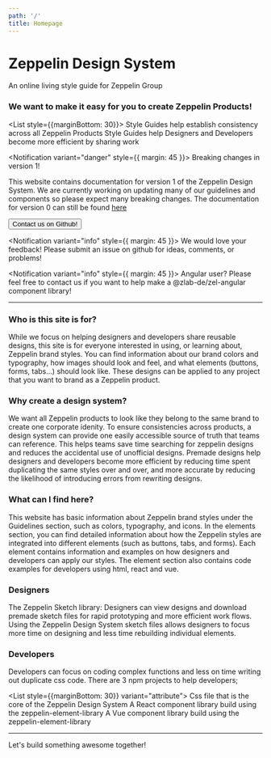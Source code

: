 ```yaml
---
path: '/'
title: Homepage
---
```




<h1 style={{textAlign: 'center'}}> Zeppelin Design System </h1>

<p style={{textAlign: 'center'}}>An online living style guide for Zeppelin Group</p>

### We want to make it easy for you to create Zeppelin Products!

<List style={{marginBottom: 30}}>
<ListItem>Style Guides help establish consistency across all Zeppelin Products</ListItem>
<ListItem>Style Guides help Designers and Developers become more efficient by sharing work</ListItem>
</List>


<Notification variant="danger" style={{ margin: 45 }}>
  Breaking changes in version 1!
</Notification>

This website contains documentation for version 1 of the Zeppelin Design System. We are currently working on updating many of our guidelines and components so please expect many breaking changes. The documentation for version 0 can still be found [here](https://v0-zds.zepdev.net/)

<div style={{textAlign: 'center'}} >
  <a  href="https://github.com/zepdev/design-system-website/issues" target="_blank" rel="noopener noreferrer">

<Button variant="primary">
  Contact us on Github!
  </Button>
  </a>
</div>


<Notification variant="info" style={{ margin: 45 }}>
  We would love your feedback! Please submit an issue on github for ideas, comments, or problems!
</Notification>

<Notification variant="info" style={{ margin: 45 }}>
  Angular user? Please feel free to contact us if you want to help make a @zlab-de/zel-angular component library!
</Notification>


---



### Who is this site is for?

While we focus on helping designers and developers share reusable designs, this site is for everyone interested in using, or learning about, Zeppelin brand styles. You can find information about our brand colors and typography, how images should look and feel, and what elements (buttons, forms, tabs...) should look like. These designs can be applied to any project that you want to brand as a Zeppelin product.

### Why create a design system?

We want all Zeppelin products to look like they belong to the same brand to create one corporate idenity. To ensure consistencies across products, a design system can provide one easily accessible source of truth that teams can reference. This helps teams save time searching for zeppelin designs and reduces the accidental use of unofficial designs. Premade designs help designers and developers become more efficient by reducing time spent duplicating the same styles over and over, and more accurate by reducing the likelihood of introducing errors from rewriting designs.

### What can I find here?

This website has basic information about Zeppelin brand styles under the Guidelines section, such as colors, typography, and icons. In the elements section, you can find detailed information about how the Zeppelin styles are integrated into different elements (such as buttons, tabs, and forms). Each element contains information and examples on how designers and developers can apply our styles. The element section also contains code examples for developers using html, react and vue.  

### **Designers**

The Zeppelin Sketch library: Designers can view designs and download premade sketch files for rapid prototyping and more efficient work flows. Using the Zeppelin Design System sketch files allows designers to focus more time on designing and less time rebuilding individual elements.

<div style={{display: 'flex', justifyContent: "space-around"}}> 
<DocumentLink
  to={'/content/download/'}
  text="Download Now"
/>
<DocumentLink
  to={'/content/getting-started/designers'}
  text="Get Started"
/>
</div>

### **Developers**

Developers can focus on coding complex functions and less on time writing out duplicate css code. There are 3 npm projects to help developers;

<List style={{marginBottom: 30}} variant="attribute">
<ListItem label="zeppelin-element-library"> Css file that is the core of the Zeppelin Design System</ListItem>
<ListItem label="@zlab-de/zel-react">A React component library build using the zeppelin-element-library</ListItem>
<ListItem label="@zlab-de/zel-vue">A Vue component library build using the zeppelin-element-library</ListItem>
</List>

<div style={{display: 'flex', justifyContent: "space-around"}}> 
<DocumentLink
  to={'/content/download/'}
  text="Download from NPM"
/>
<DocumentLink
  to={'/content/getting-started/developers'}
  text="Get Started"
/>
</div>

---

Let's build something awesome together!
